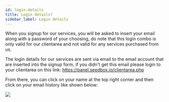 ```yaml
---
id: login-details
title: Login details?
sidebar_label: Login details
---
```

When you signup for our services, you will be asked to insert your email along with a password of your choosing, do note that this login combo is only valid for our clientarea and not valid for any services purchased from us.

The login details for our services are sent via email to the email account that are inserted into the signup form, if you didn't get this email please login to your clientarea on this link: https://panel.seedbox.io/clientarea.php

From there, you can click on your name at the top right corner and then click on your email history like shown below:

![](http://i.imgur.com/J48kx2V.png)